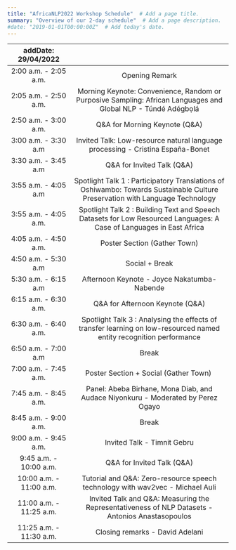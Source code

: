 ```yaml
---
title: "AfricaNLP2022 Workshop Schedule"  # Add a page title.
summary: "Overview of our 2-day schedule"  # Add a page description.
#date: "2019-01-01T00:00:00Z"  # Add today's date.
---
```


|   addDate: 29/04/2022   |                                                                                                                               |
|:--------------------:|:----------------------------------------------------:|
|  2:00 a.m. - 2:05 a.m.  |                                                        Opening Remark                                                         |
|  2:05 a.m. - 2:50 a.m.  |         Morning Keynote: Convenience, Random or Purposive Sampling: African Languages and Global NLP - Túndé Adégbọlá         |
|  2:50 a.m. - 3:00 a.m.  |                                                 Q&A for Morning Keynote (Q&A)                                                 |
|  3:00 a.m. - 3:30 a.m   |                        Invited Talk: Low-resource natural language processing - Cristina España-Bonet                         |
|  3:30 a.m. - 3:45 a.m   |                                                  Q&A for Invited Talk (Q&A)                                                   |
|  3:55 a.m. - 4:05 a.m   | Spotlight Talk 1 : Participatory Translations of Oshiwambo: Towards Sustainable Culture Preservation with Language Technology |
|  3:55 a.m. - 4:05 a.m.  |     Spotlight Talk 2 : Building Text and Speech Datasets for Low Resourced Languages: A Case of Languages in East Africa      |
|  4:05 a.m. - 4:50 a.m.  |                                                 Poster Section (Gather Town)                                                  |
|  4:50 a.m. - 5:30 a.m   |                                                        Social + Break                                                         |
|  5:30 a.m. - 6:15 a.m   |                                          Afternoon Keynote - Joyce Nakatumba-Nabende                                          |
|  6:15 a.m. - 6:30 a.m.  |                                                Q&A for Afternoon Keynote (Q&A)                                                |
|  6:30 a.m. - 6:40 a.m.  |      Spotlight Talk 3 : Analysing the effects of transfer learning on low-resourced named entity recognition performance      |
|  6:50 a.m. - 7:00 a.m   |                                                             Break                                                             |
|  7:00 a.m. - 7:45 a.m.  |                                            Poster Section + Social (Gather Town)                                              |
|  7:45 a.m. - 8:45 a.m.  |                       Panel: Abeba Birhane, Mona Diab, and Audace Niyonkuru - Moderated by Perez Ogayo                        |
|  8:45 a.m. - 9:00 a.m.  |                                                             Break                                                             |
|  9:00 a.m. - 9:45 a.m.  |                                                  Invited Talk - Timnit Gebru                                                  |
| 9:45 a.m. - 10:00 a.m.  |                                                  Q&A for Invited Talk (Q&A)                                                   |
| 10:00 a.m. - 11:00 a.m. |                         Tutorial and Q&A: Zero-resource speech technology with wav2vec - Michael Auli                         |
| 11:00 a.m. - 11:25 a.m. |               Invited Talk and Q&A: Measuring the Representativeness of NLP Datasets - Antonios Anastasopoulos                |
| 11:25 a.m. - 11:30 a.m. |                                                Closing remarks - David Adelani                                                |
